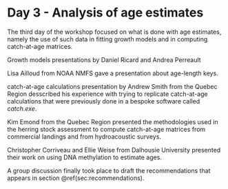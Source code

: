 # Day 3 - Analysis of age estimates {#sec:day3}

The third day of the workshop focused on what is done with age estimates, namely the use of such data in fitting growth models and in computing catch-at-age matrices.

Growth models presentations by Daniel Ricard and Andrea Perreault

Lisa Ailloud from NOAA NMFS gave a presentation about age-length keys.

catch-at-age calculations presentation by Andrew Smith from the Quebec Region desscribed his experience with trying to replicate catch-at-age calculations that were previously done in a bespoke software called *catch.exe*.

Kim Emond from the Quebec Region presented the methodologies used in the herring stock assessment to compute catch-at-age matrices from commercial landings and from hydroacoustic surveys.

Christopher Corriveau and Ellie Weise from Dalhousie University presented their work on using DNA methylation to estimate ages.

A group discussion finally took place to draft the recommendations that appears in section \@ref(sec:recommendations).

